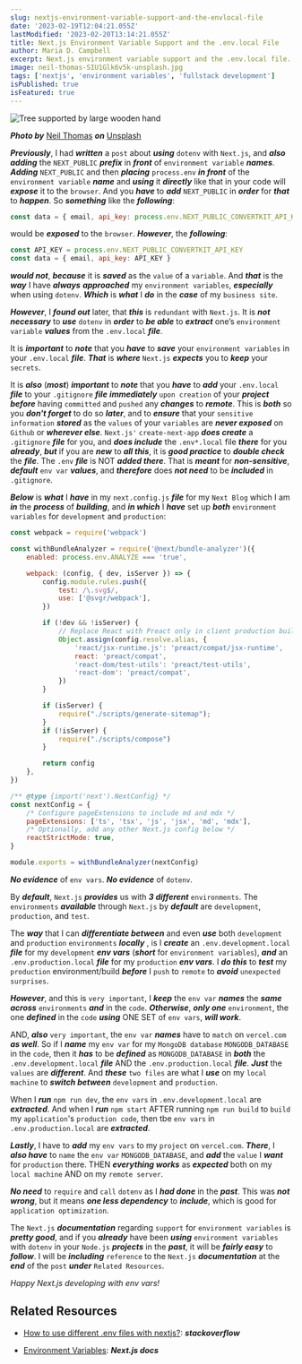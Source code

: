 ```yaml
---
slug: nextjs-environment-variable-support-and-the-envlocal-file
date: '2023-02-19T12:04:21.055Z'
lastModified: '2023-02-20T13:14:21.055Z'
title: Next.js Environment Variable Support and the .env.local File
author: Maria D. Campbell
excerpt: Next.js environment variable support and the .env.local file.
image: neil-thomas-SIU1Glk6v5k-unsplash.jpg
tags: ['nextjs', 'environment variables', 'fullstack development']
isPublished: true
isFeatured: true
---
```


![Tree supported by large wooden hand](neil-thomas-SIU1Glk6v5k-unsplash.jpg)

***Photo by*** [Neil Thomas](https://unsplash.com/@finleydesign) ***on*** [Unsplash](https://unsplash.com/photos/SIU1Glk6v5k)

***Previously***, I had ***written*** a `post` about ***using*** `dotenv` with `Next.js`, and ***also adding*** the `NEXT_PUBLIC` ***prefix*** in ***front*** of `environment variable` ***names***. ***Adding*** `NEXT_PUBLIC` and then ***placing*** `process.env` ***in front*** of the `environment variable` ***name*** and ***using*** it ***directly*** like that in your code will ***expose*** it to the `browser`. And you ***have*** to ***add*** `NEXT_PUBLIC` in ***order*** for ***that*** to ***happen***.  So ***something*** like the ***following***:

```js
const data = { email, api_key: process.env.NEXT_PUBLIC_CONVERTKIT_API_KEY }
```

would be ***exposed*** to the `browser`. ***However***, the ***following***:

```js
const API_KEY = process.env.NEXT_PUBLIC_CONVERTKIT_API_KEY
const data = { email, api_key: API_KEY }
```

***would not***, ***because*** it is ***saved*** as the `value` of a `variable`. And ***that*** is the ***way*** I have ***always*** ***approached*** my `environment variables`, ***especially*** when using `dotenv`. ***Which*** is ***what*** I ***do*** in the ***case*** of my `business site`. 

***However***, I ***found out*** later, that ***this*** is `redundant` with `Next.js`. It is ***not necessary*** to ***use*** `dotenv` in ***order*** to ***be able*** to ***extract*** one’s `environment variable` ***values*** from the `.env.local` ***file***. 

It is ***important*** to ***note*** that you ***have*** to ***save*** your `environment variables` in your `.env.local` ***file***. ***That*** is ***where*** `Next.js` ***expects*** you to ***keep*** your `secrets`. 

It is ***also*** (***most***) ***important*** to ***note*** that you ***have*** to ***add*** your `.env.local` ***file*** to your `.gitignore` ***file*** ***immediately*** `upon creation` of your ***project*** ***before*** having `committed` and `pushed` any ***changes*** to ***remote***. This is ***both*** so you ***don't forget*** to do so ***later***, and to ***ensure*** that your `sensitive information` ***stored*** as the `values` of your `variables` are ***never exposed*** on `Github` or ***wherever else***. `Next.js'` `create-next-app` ***does create*** a `.gitignore` ***file*** for you, and ***does include*** the `.env*.local` file ***there*** for you ***already***, ***but*** if you are ***new*** to ***all this***, it is ***good practice*** to ***double check*** the ***file***. The `.env` ***file*** is NOT ***added there***. That is ***meant*** for ***non-sensitive***, ***default*** `env var` ***values***, and ***therefore*** does ***not need*** to be ***included*** in `.gitignore`.

***Below*** is ***what*** I ***have*** in my `next.config.js` ***file*** for my `Next Blog` which I am ***in*** the ***process*** of ***building***, and ***in which*** I ***have*** set up ***both*** `environment variables` for `development` and `production`:

```js
const webpack = require('webpack')

const withBundleAnalyzer = require('@next/bundle-analyzer')({
	enabled: process.env.ANALYZE === 'true',

	webpack: (config, { dev, isServer }) => {
		config.module.rules.push({
			test: /\.svg$/,
			use: ['@svgr/webpack'],
		})

		if (!dev && !isServer) {
			// Replace React with Preact only in client production build
			Object.assign(config.resolve.alias, {
				'react/jsx-runtime.js': 'preact/compat/jsx-runtime',
				react: 'preact/compat',
				'react-dom/test-utils': 'preact/test-utils',
				'react-dom': 'preact/compat',
			})
		}

		if (isServer) {
			require("./scripts/generate-sitemap");
		}
		if (!isServer) {
			require("./scripts/compose")
		}

		return config
	},
})

/** @type {import('next').NextConfig} */
const nextConfig = {
	/* Configure pageExtensions to include md and mdx */
	pageExtensions: ['ts', 'tsx', 'js', 'jsx', 'md', 'mdx'],
	/* Optionally, add any other Next.js config below */
	reactStrictMode: true,
}

module.exports = withBundleAnalyzer(nextConfig)
```

***No evidence*** of `env vars`. ***No evidence*** of `dotenv`.

By ***default***, `Next.js` ***provides*** us with ***3 different*** `environments`. The `environments` ***available*** through `Next.js` by ***default*** are `development`, `production`, and `test`. 

The ***way*** that I can ***differentiate between*** and even ***use*** both `development` and `production` `environments` ***locally*** , is I ***create*** an `.env.development.local` ***file*** for my `development` ***env vars*** (***short*** for `environment variables`), ***and*** an `.env.production.local` ***file*** for my `production` ***env vars***. I ***do this*** to ***test*** my `production` environment/build ***before*** I `push` to `remote` to ***avoid*** `unexpected surprises`.

***However***, and this is `very important`, I ***keep*** the `env var` ***names*** the ***same across*** `environments` ***and*** in the `code`. ***Otherwise***, ***only one*** `environment`, the one ***defined*** in the `code` ***using*** ONE SET of `env vars`, ***will work***. 

AND, ***also*** `very important`, the `env var` ***names*** have to `match` on `vercel.com` ***as well***. So if I ***name*** my `env var` for my `MongoDB database` `MONGODB_DATABASE` in the `code`, then it ***has*** to be ***defined*** as `MONGODB_DATABASE` in ***both*** the `.env.development.local` ***file*** AND the `.env.production.local` ***file***. ***Just*** the `values` are ***different***. And ***these*** `two files` are what I ***use*** on my `local machine` to ***switch between*** `development` and `production`. 

When I ***run*** `npm run dev`, the `env vars` in `.env.development.local` are ***extracted***. And when I ***run*** `npm start` AFTER running `npm run build` to `build` my `application`'s `production code`, then tbe `env vars` in `.env.production.local` are ***extracted***. 

***Lastly***, I have to ***add*** my `env vars` to my `project` on `vercel.com`. ***There***, I ***also have*** to `name` the `env var` `MONGODB_DATABASE`, and ***add*** the `value` I ***want*** for `production` there. THEN ***everything works*** as ***expected*** both on my `local machine` AND on my `remote server`.

***No need*** to `require` and `call` `dotenv` as I ***had done*** in the ***past***. This was ***not wrong***, but it means ***one less dependency*** to ***include***, which is good for `application optimization`.

The `Next.js` ***documentation*** regarding `support` for `environment variables` is ***pretty good***, and if you ***already*** have been ***using*** `environment variables` with `dotenv` in your `Node.js` ***projects*** in the ***past***, it will be ***fairly easy*** to ***follow***. I will be ***including*** `reference` to the `Next.js` ***documentation*** at the ***end*** of the `post` ***under*** `Related Resources`.

*Happy Next.js developing with env vars!*

## Related Resources

- [How to use different .env files with nextjs?](https://stackoverflow.com/questions/59462614/how-to-use-different-env-files-with-nextjs/61750672#61750672): ***stackoverflow***

- [Environment Variables](https://nextjs.org/docs/basic-features/environment-variables): ***Next.js docs***
